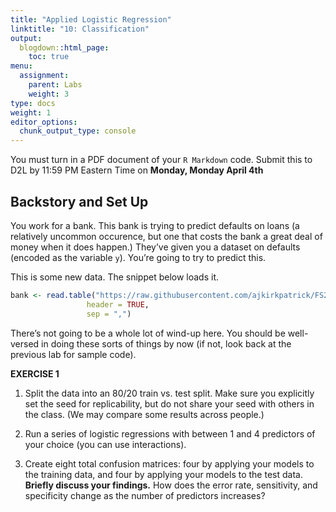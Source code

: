 ```yaml
---
title: "Applied Logistic Regression"
linktitle: "10: Classification"
output:
  blogdown::html_page:
    toc: true
menu:
  assignment:
    parent: Labs
    weight: 3
type: docs
weight: 1
editor_options:
  chunk_output_type: console
---
```


:::fyi
 
You must turn in a PDF document of your `R Markdown` code. Submit this to D2L by 11:59 PM Eastern Time on **Monday, Monday April 4th**

:::

## Backstory and Set Up
You work for a bank. This bank is trying to predict defaults on loans (a relatively uncommon occurence, but one that costs the bank a great deal of money when it does happen.) They've given you a dataset on defaults (encoded as the variable `y`). You're going to try to predict this.

This is some new data. The snippet below loads it.

```r

bank <- read.table("https://raw.githubusercontent.com/ajkirkpatrick/FS20/postS21_rev/classdata/bank.csv",
                 header = TRUE,
                 sep = ",")
```

There's not going to be a whole lot of wind-up here. You should be well-versed in doing these sorts of things by now (if not, look back at the previous lab for sample code).

:::fyi

__EXERCISE 1__

1. Split the data into an 80/20 train vs. test split. Make sure you explicitly set the seed for replicability, but do not share your seed with others in the class. (We may compare some results across people.)

2. Run a series of logistic regressions with between 1 and 4 predictors of your choice (you can use interactions).

3. Create eight total confusion matrices: four by applying your models to the training data, and four by applying your models to the test data. **Briefly discuss your findings.** How does the error rate, sensitivity, and specificity change as the number of predictors increases?

:::

